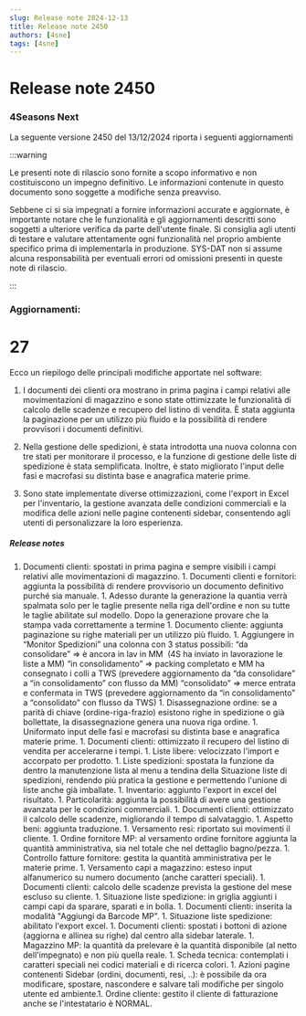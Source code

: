 ```yaml
---
slug: Release note 2024-12-13
title: Release note 2450
authors: [4sne]
tags: [4sne]
---
```


# Release note 2450

### 4Seasons Next

La seguente versione 2450 del 13/12/2024 riporta i seguenti aggiornamenti

:::warning

Le presenti note di rilascio sono fornite a scopo informativo e non costituiscono un impegno definitivo. Le informazioni contenute in questo documento sono soggette a modifiche senza preavviso.

Sebbene ci si sia impegnati a fornire informazioni accurate e aggiornate, è importante notare che le funzionalità e gli aggiornamenti descritti sono soggetti a ulteriore verifica da parte dell'utente finale.  Si consiglia agli utenti di testare e valutare attentamente ogni funzionalità nel proprio ambiente specifico prima di implementarla in produzione.
SYS-DAT non si assume alcuna responsabilità per eventuali errori od omissioni presenti in queste note di rilascio.

:::


<!-- truncate -->

### Aggiornamenti:        

#  27

Ecco un riepilogo delle principali modifiche apportate nel software:

1. I documenti dei clienti ora mostrano in prima pagina i campi relativi alle movimentazioni di magazzino e sono state ottimizzate le funzionalità di calcolo delle scadenze e recupero del listino di vendita. È stata aggiunta la paginazione per un utilizzo più fluido e la possibilità di rendere provvisori i documenti definitivi.

2. Nella gestione delle spedizioni, è stata introdotta una nuova colonna con tre stati per monitorare il processo, e la funzione di gestione delle liste di spedizione è stata semplificata. Inoltre, è stato migliorato l'input delle fasi e macrofasi su distinta base e anagrafica materie prime.

3. Sono state implementate diverse ottimizzazioni, come l'export in Excel per l'inventario, la gestione avanzata delle condizioni commerciali e la modifica delle azioni nelle pagine contenenti sidebar, consentendo agli utenti di personalizzare la loro esperienza.


##### Release notes

1. Documenti clienti: spostati in prima pagina e sempre visibili i campi relativi alle movimentazioni di magazzino. 1. Documenti clienti e fornitori: aggiunta la possibilità di rendere provvisorio un documento definitivo purché sia manuale. 1. Adesso durante la generazione la quantia verrà spalmata solo per le taglie presente nella riga dell'ordine e non su tutte le taglie abilitate sul modello. Dopo la generazione provare che la stampa vada correttamente a termine  1. Documento cliente: aggiunta paginazione su righe materiali per un utilizzo più fluido. 1. Aggiungere in “Monitor
Spedizioni” una colonna con 3 status possibili:  “da consolidare” =&gt; è ancora
in lav in MM&nbsp; (4S ha inviato in
lavorazione le liste a MM) “in consolidamento” =&gt;
packing completato e MM ha consegnato i colli a TWS (prevedere aggiornamento da
“da consolidare” a “in consolidamento” con flusso da MM) “consolidato” =&gt; merce
entrata e confermata in TWS (prevedere aggiornamento da “in consolidamento” a
“consolidato” con flusso da TWS)    1. Disassegnazione ordine: se a parità di chiave (ordine-riga-frazio) esistono righe in spedizione o già bollettate, la disassegnazione genera una nuova riga ordine. 1. Uniformato input delle fasi e macrofasi su distinta base e anagrafica materie prime. 1. Documenti clienti: ottimizzato il recupero del listino di vendita per accelerarne i tempi. 1. Liste libere: velocizzato l'import e accorpato per prodotto. 1. Liste spedizioni: spostata la funzione da dentro la manutenzione lista al menu a tendina della Situazione liste di spedizioni, rendendo più pratica la gestione e permettendo l'unione di liste anche già imballate. 1. Inventario: aggiunto l'export in excel del risultato. 1. Particolarità: aggiunta la possibilità di avere una gestione avanzata per le condizioni commerciali. 1. Documenti clienti: ottimizzato il calcolo delle scadenze, migliorando il tempo di salvataggio. 1. Aspetto beni: aggiunta traduzione. 1. Versamento resi: riportato sui movimenti il cliente. 1. Ordine fornitore MP: al versamento ordine fornitore aggiunta la quantità amministrativa, sia nel totale che nel dettaglio bagno/pezza. 1. Controllo fatture fornitore: gestita la quantità amministrativa per le materie prime. 1. Versamento capi a magazzino:&nbsp;esteso input alfanumerico su numero documento (anche caratteri speciali). 1. Documenti clienti: calcolo delle scadenze prevista la gestione del mese escluso su cliente. 1. Situazione liste spedizione: in griglia aggiunti i campi capi da sparare, sparati e in bolla. 1. Documenti clienti: inserita la modalità &quot;Aggiungi da Barcode&nbsp;MP&quot;. 1. Situazione liste spedizione: abilitato l'export excel. 1. Documenti clienti: spostati i bottoni di azione (aggiorna e allinea su righe) dal centro alla sidebar laterale. 1. Magazzino MP: la quantità da prelevare è la quantità disponibile (al netto dell'impegnato) e non più quella reale. 1. Scheda tecnica: contemplati i caratteri speciali nei codici materiali e di ricerca colori. 1. Azioni pagine contenenti Sidebar (ordini, documenti, resi, ..): è possibile da ora modificare, spostare, nascondere e salvare tali modifiche per singolo utente ed ambiente.1. Ordine cliente: gestito il cliente di fatturazione anche se l'intestatario è NORMAL. 
